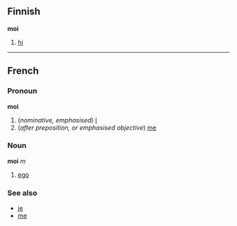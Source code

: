 ==Finnish==
'''moi'''

# [[hi]]
----

==French==
===Pronoun===
'''moi'''

# (''nominative, emphasised'') [[I]]
# (''after preposition, or emphasised objective'') [[me]]

===Noun===
'''moi''' ''m''

# [[ego]]

===See also===
*[[je#French|je]]
*[[me#French|me]]